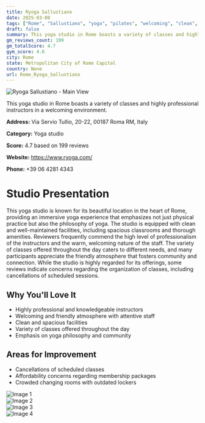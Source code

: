 ```yaml
---
title: Ryoga Sallustiano
date: 2025-03-08
tags: ["Rome", "Sallustiano", "yoga", "pilates", "welcoming", "clean", "Rome"]  
draft: false
summary: This yoga studio in Rome boasts a variety of classes and highly professional instructors in a welcoming environment.
gm_reviews_count: 199
gm_totalScore: 4.7
gym_score: 4.6
city: Rome
state: Metropolitan City of Rome Capital
country: None
url: Rome_Ryoga_Sallustiano
---
```


<div className="aspect-[16/9] relative my-8">
  <img 
    src="https://lh5.googleusercontent.com/p/AF1QipObY_KPbaNIuu9ib_mNF8qQSR48AlwelxBrKrr3=w1920-h1080-k-no"
    alt="Ryoga Sallustiano - Main View"
    className="object-cover absolute inset-0 w-full h-full rounded-lg"
  />
</div>

This yoga studio in Rome boasts a variety of classes and highly professional instructors in a welcoming environment.

**Address:** Via Servio Tullio, 20-22, 00187 Roma RM, Italy

**Category:** Yoga studio

**Score:** 4.7 based on 199 reviews

**Website:** https://www.ryoga.com/

**Phone:** +39 06 4281 4343

# Studio Presentation

This yoga studio is known for its beautiful location in the heart of Rome, providing an immersive yoga experience that emphasizes not just physical practice but also the philosophy of yoga. The studio is equipped with clean and well-maintained facilities, including spacious classrooms and thorough amenities. Reviewers frequently commend the high level of professionalism of the instructors and the warm, welcoming nature of the staff. The variety of classes offered throughout the day caters to different needs, and many participants appreciate the friendly atmosphere that fosters community and connection. While the studio is highly regarded for its offerings, some reviews indicate concerns regarding the organization of classes, including cancellations of scheduled sessions.

## Why You'll Love It

- Highly professional and knowledgeable instructors
- Welcoming and friendly atmosphere with attentive staff
- Clean and spacious facilities
- Variety of classes offered throughout the day
- Emphasis on yoga philosophy and community

## Areas for Improvement

- Cancellations of scheduled classes
- Affordability concerns regarding membership packages
- Crowded changing rooms with outdated lockers

<div className="grid grid-cols-1 xl:grid-cols-2 gap-4 my-8">
<div className="aspect-[4/3] relative"><img src="https://lh5.googleusercontent.com/p/AF1QipNISMU2CUrN6_tWXplhAcpNvIHjD5huLzva59Zj=w1920-h1080-k-no" alt="Image 1" className="object-cover absolute inset-0 w-full h-full rounded-lg" /></div>
<div className="aspect-[4/3] relative"><img src="https://lh5.googleusercontent.com/p/AF1QipPzIUvMSnQXeXCqXzg5CDE7EFriU-63uhl50rGJ=w1920-h1080-k-no" alt="Image 2" className="object-cover absolute inset-0 w-full h-full rounded-lg" /></div>
<div className="aspect-[4/3] relative"><img src="https://lh5.googleusercontent.com/p/AF1QipMZWvP7u6elcygDPMhoQVy-rM9y-EI2iMwFxfF9=w1920-h1080-k-no" alt="Image 3" className="object-cover absolute inset-0 w-full h-full rounded-lg" /></div>
<div className="aspect-[4/3] relative"><img src="https://lh5.googleusercontent.com/p/AF1QipOMW9l-LD7tZPaXhlHJMlZsVmuqQ29c5uPpIKOO=w1920-h1080-k-no" alt="Image 4" className="object-cover absolute inset-0 w-full h-full rounded-lg" /></div>
</div>